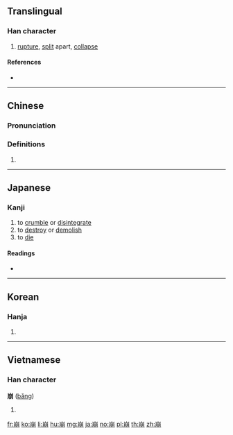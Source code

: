 ==Translingual==

===Han character===
{{Han char|rn=46|rad=山|as=08|sn=11|four=22227|canj=UBB|ids=⿱山朋}}

# [[rupture]], [[split]] apart, [[collapse]]

====References====
* {{Han ref|kx=0315.060|dkj=08212|dj=0615.260|hdz=10781.140|uh=5D29|ud=23849|bh=B159|bd=45401}}

----

==Chinese==
{{zh-forms}}

===Pronunciation===
{{zh-pron
|m=bēng
|c=bang1
|h=pfs=
|md=
|mn=pang/peng/pheng
|w=
|mc=y
|oc=y
|cat=PartOfSpeech
}}

===Definitions===
{{zh-hanzi}}

# {{rfdef|lang=zh}}

----

==Japanese==

===Kanji===
{{ja-kanji|grade=c|rs=山08}}

# to [[crumble]] or [[disintegrate]]
# to [[destroy]] or [[demolish]]
# to [[die]]

====Readings====
* {{ja-readings|goon=[[ほう]] (hō)|kanon=[[ほう]] (hō)|kun=[[くずれる]] (kuzureru), [[くずす]] (kuzusu)}}

----

==Korean==

===Hanja===
{{ko-hanja|hangeul=붕|rv=bung|mr=pung}}

# {{defn|lang=ko|sort=山08}}

----

==Vietnamese==

===Han character===
'''崩''' ([[băng]])

# {{defn|lang=vi}}

[[fr:崩]]
[[ko:崩]]
[[li:崩]]
[[hu:崩]]
[[mg:崩]]
[[ja:崩]]
[[no:崩]]
[[pl:崩]]
[[th:崩]]
[[zh:崩]]